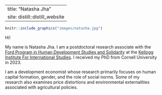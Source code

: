 
---
title: "Natasha Jha" 
site: distill::distill_website
---


:::float-image

```r
knitr::include_graphics("images/natasha.jpg")
```

<left>
 Hi!
</left>

My name is Natasha Jha. I am a postdoctoral research associate with the [Ford Program in Human Development Studies and Solidarity](https://kellogg.nd.edu/about/outreach-initiatives/ford-program-human-development-studies-and-solidarity){target="_blank"} at the [Kellogg Institute For International Studies](https://kellogg.nd.edu/){target="_blank"}. I received my PhD from Cornell University in 2023. 

I am a development economist whose research primarily focuses on human capital formation, gender, and the role of social norms. Some of my research also examines price distortions and environmental externalities associated with agricultural policies.

:::